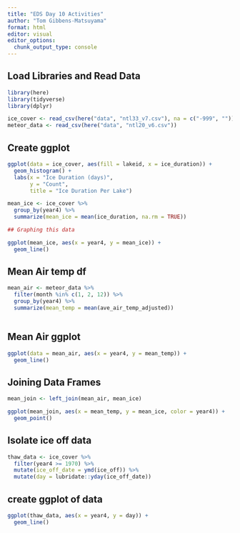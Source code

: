 ```yaml
---
title: "EDS Day 10 Activities"
author: "Tom Gibbens-Matsuyama"
format: html
editor: visual
editor_options: 
  chunk_output_type: console
---
```


## Load Libraries and Read Data

```r
library(here)
library(tidyverse)
library(dplyr)

ice_cover <- read_csv(here("data", "ntl33_v7.csv"), na = c("-999", ""))
meteor_data <- read_csv(here("data", "ntl20_v6.csv"))
```

## Create ggplot

```r
ggplot(data = ice_cover, aes(fill = lakeid, x = ice_duration)) +
  geom_histogram() +
  labs(x = "Ice Duration (days)",
       y = "Count",
       title = "Ice Duration Per Lake")


```

```r
mean_ice <- ice_cover %>% 
  group_by(year4) %>% 
  summarize(mean_ice = mean(ice_duration, na.rm = TRUE))

## Graphing this data

ggplot(mean_ice, aes(x = year4, y = mean_ice)) +
  geom_line()
```


## Mean Air temp df
```r
mean_air <- meteor_data %>% 
  filter(month %in% c(1, 2, 12)) %>% 
  group_by(year4) %>% 
  summarize(mean_temp = mean(ave_air_temp_adjusted))
  

```


## Mean Air ggplot
```r
ggplot(data = mean_air, aes(x = year4, y = mean_temp)) +
  geom_line()
```

## Joining Data Frames
```r
mean_join <- left_join(mean_air, mean_ice)
```

```r
ggplot(mean_join, aes(x = mean_temp, y = mean_ice, color = year4)) +
  geom_point()
```

## Isolate ice off data
```r
thaw_data <- ice_cover %>% 
  filter(year4 >= 1970) %>% 
  mutate(ice_off_date = ymd(ice_off)) %>% 
  mutate(day = lubridate::yday(ice_off_date))
```

## create ggplot of data
```r
ggplot(thaw_data, aes(x = year4, y = day)) +
  geom_line()
```

